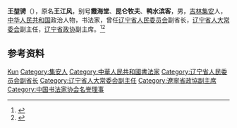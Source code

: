 '''王堃骋'''（{{bd|1912年||1993年|}}），原名'''王江风'''，别号'''霞海堂'''、'''昆仑牧夫'''、'''鸭水滨客'''，男，[[吉林|吉林]][[集安|集安]]人，[[中华人民共和国|中华人民共和国]]政治人物，书法家，曾任[[辽宁省人民委员会|辽宁省人民委员会]]副省长，[[辽宁省人大常委会|辽宁省人大常委会]]副主任，[[辽宁省政协|辽宁省政协]]副主席。<ref>{{Cite book|title=20世纪中华人物名字号辞典|author=周家珍编著|publisher=法律出版社|year=2000|isbn=9787503628320|location=北京|pages=}}</ref><ref>{{Cite book|title=中国当代艺术界名人录|author=中国名人研究院编; 异天, 戈德主编|publisher=社会科学文献出版社|year=1993|isbn=|location=北京|pages=}}</ref>

== 参考资料 ==
{{reflist}}

{{中国人物小作品}}
{{Navboxes 
| title  = 王坤骋在[[中国书法家协会|中国书法家协会]]的职务
| list1  =
{{中国书法家协会第一届理事会}}
{{中国书法家协会第二届理事会}}
}}

{{Authority control}}
{{DEFAULTSORT:Wang王}}
[[Category:王姓|Kun]]
[[Category:集安人|Category:集安人]]
[[Category:中華人民共和國書法家|Category:中華人民共和國書法家]]
[[Category:辽宁省人民委员会副省长|Category:辽宁省人民委员会副省长]]
[[Category:辽宁省人大常委会副主任|Category:辽宁省人大常委会副主任]]
[[Category:遼寧省政協副主席|Category:遼寧省政協副主席]]
[[Category:中国书法家协会名誉理事|Category:中国书法家协会名誉理事]]